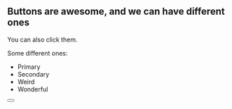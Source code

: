 <!--
title: Button (MDX)
-->

## Buttons are awesome, and we can have different ones

You can also click them.

Some different ones:

* Primary
* Secondary
* Weird
* Wonderful

<Meta title='MDX/Button' component={Button} />

<Canvas>
  <Story name='Primary'>
    <Button label='Button' primary={true} size='small' />
  </Story>
</Canvas>